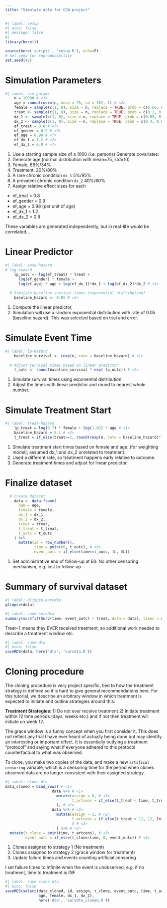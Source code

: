 ```yaml
---
title: "Simulate data for CCW project"
---
```


```r
#| label: setup
#| echo: false
#| message: false
#| 
library(here())

source(here('scripts', 'setup.R'), echo=F)
# Set seed for reproducibility
set.seed(42)
```

# Simulation Parameters {#sec-simparams} 

```r
#| label: sim-params
    n = 10000 # <1>
    age = round(rnorm(n, mean = 75, sd = 10), 1) # <2>
    female = sample(c(1, 0), size = n, replace = TRUE, prob = c(0.66, 0.34)) # <3>
    treat <- sample(c(1, 0), size = n, replace = TRUE, prob = c(0.2, 0.8)) # <4>
    dx_1 <- sample(c(1, 0), size = n, replace = TRUE, prob = c(0.05, 0.95)) # <5>
    dx_2 <- sample(c(1, 0), size = n, replace = TRUE, prob = c(0.4, 0.6)) # <6>
    ef_treat = 0.8 # <7>
    ef_gender = 0.9 # <7>
    ef_age = 0.98 # <7>
    ef_dx_1 = 1.2 # <7>
    ef_dx_2 = 0.8 # <7>
```

1.  Use a starting sample size of a 1000 (i.e. persons) Generate covariates:
2.  Generate age (normal distribution with mean=75, std=10)
3.  Female, 66%/34%
4.  Treatment, 20%/80%
5.  A rare chronic condition `dx_1` 5%/95%
6.  A prevalent chronic condition `dx_2` 40%/60%
7.  Assign relative effect sizes for each
  *  ef_treat = 0.8
  * ef_gender = 0.9
  * ef_age = 0.98 (per unit of age)
  * ef_dx_1 = 1.2
  *  ef_dx_2 = 0.8
  
::: callout-note
These variables are generated independently, but in real-life would be correlated...
:::

# Linear Predictor {#sec-linpred} 

```r
#| label: base-hazard
# log-hazard
    lp_outc <- log(ef_treat) * treat +
      log(ef_gender) * female +
      log(ef_age) * age + log(ef_dx_1)*dx_1 + log(ef_dx_2)*dx_2 # <1>
  
  # Simulate baseline survival times (exponential distribution)
    baseline_hazard <- 0.05 # <2>
```

1. Compute the linear predictor, 
2. Simulation will use a random exponential distribution with rate of 0.05 (baseline hazard). This was selected based on trial and error.  

# Simulate Event Time {#sec-etimes}

```r
#| label: lp-hazard
    baseline_survival <- rexp(n, rate = baseline_hazard) # <1>
    
  # Adjust survival times based on linear predictor
    t_outc <- round(baseline_survival * exp(-lp_outc)) # <2>
```

1.  Simulate survival times using exponential distribution
2.  Adjust the times with linear predictor and round to nearest whole number.

# Simulate Treatment Start {#sec-ttimes}

```r
#| label: treat-hazard
    lp_treat = log(0.7) * female + log(1.02) * age # <1>
    baseline_hazard = 0.1 # <2>
    t_treat = if_else(treat==1, round(rexp(n, rate = baseline_hazard)* exp(-lp_treat)), Inf) # <3>
```
1. Simulate treatment start times based on female and age. (for weighting model); assumed dx_1 and dx_2 unrelated to treatment.
2. Used a different rate, so treatment happens early relative to outcome.
3. Generate treatment times and adjust for linear predictor.  

# Finalize dataset {#sec-dta}

```r
  # Create dataset
    data <- data.frame(
      age = age,
      female = female,
      dx_1 = dx_1,
      dx_2 = dx_2,
      treat = treat, 
      t_treat = t_treat, 
      t_outc = t_outc 
    ) %>%
      mutate(id = row_number(),
             time = pmin(60, t_outc), # <1>
             event_outc = if_else(time==t_outc, 1L, 0L))
```
1. Set administrative end of follow-up at 60. No other censoring mechanism, e.g. lost to follow-up.   

# Summary of survival dataset {#sec-summdta}

```r
#| label: glimpse-survdta
glimpse(data)
```

```r
#| label: summ-survdta
summary(survfit(Surv(time, event_outc) ~ treat, data = data), times = c(0, 12, 30, 60))
```

::: callout-note
Treat=1 means they EVER received treatment, so additional work needed to describe a treatment window etc.
:::

```r
#| label: save-dta
#| echo: false
saveRDS(data, here('dta', 'survdta.R'))
```

# Cloning procedure {#sec-cloning}

The cloning procedure is very project specific, tied to how the treatment strategy is defined so it is hard to give general recommendations here. For this tutorial, we describe an arbitrary window in which treatment is expected to initiate and outline strategies around this:

**Treatment Strategies: **
1) Do not ever receive treatment
2) Initiate treatment within 12 time periods (days, weeks etc.) and if not then treatment will initiate on week 12. 

::: callout-note
The grace window is a funny concept when you first consider it. This does not reflect any trial I have ever heard of actually being done but may identify an interesting or important effect. It is essentially outlying a treatment "protocol" and saying what if everyone adhered to this protocol counterfactual to what was observed.
:::

To clone, you make two copies of the data, and make a new `artifical censoring` variable, which is a censoring time for the period when clones observed data are no longer consistent with their assigned strategy.  

```r
#| label: clone-dta
data_cloned = bind_rows( # <1>
                     data %>% # <1>
                       mutate(assign = 0, # <1>
                              t_artcens = if_else(t_treat < time, t_treat, Inf) # <1>
                       ), # <1>
                     data %>% # <2>
                       mutate(assign = 1, # <2>
                              t_artcens = if_else(t_treat > 12, 12, Inf) # <2>
                              ) # <2>
                       ) %>% # <2>
  mutate(t_clone = pmin(time, t_artcens), # <3>
         event_outc = if_else(t_clone<time, 0, event_outc)) # <3>
```
1. Clones assigned to strategy 1 (No treatment)
2. Clones assigned to strategy 2 (grace window for treatment)
3. Update failure times and events counting  artificial censoring

::: callout-note
I set failure times to Infinite when the event is unobserved, e.g. if no treatment, time to treatment is INF
:::

```r
#| label: save-clone-dta
#| echo: false
saveRDS(select(data_cloned, id, assign, t_clone, event_outc, time, t_artcens, t_treat, treat, 
               age, female, dx_1, dx_2),
               here('dta', 'survdta_cloned.R'))
```